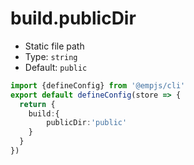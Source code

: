 # build.publicDir
+ Static file path
+ Type: `string`
+ Default: `public`

```ts title="emp-config.js"
import {defineConfig} from '@empjs/cli'
export default defineConfig(store => {
  return {
    build:{
        publicDir:'public'
    }
  }
})
```